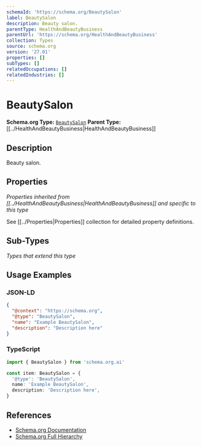 ```yaml
---
schemaId: 'https://schema.org/BeautySalon'
label: BeautySalon
description: Beauty salon.
parentType: HealthAndBeautyBusiness
parentUrl: 'https://schema.org/HealthAndBeautyBusiness'
collection: Types
source: schema.org
version: '27.01'
properties: []
subTypes: []
relatedOccupations: []
relatedIndustries: []
---
```

# BeautySalon

**Schema.org Type:** [`BeautySalon`](https://schema.org/BeautySalon)
**Parent Type:** [[../HealthAndBeautyBusiness|HealthAndBeautyBusiness]]

## Description

Beauty salon.

## Properties

*Properties inherited from [[../HealthAndBeautyBusiness|HealthAndBeautyBusiness]] and specific to this type*

See [[../Properties|Properties]] collection for detailed property definitions.

## Sub-Types

*Types that extend this type*

## Usage Examples

### JSON-LD

```json
{
  "@context": "https://schema.org",
  "@type": "BeautySalon",
  "name": "Example BeautySalon",
  "description": "Description here"
}
```

### TypeScript

```typescript
import { BeautySalon } from 'schema.org.ai'

const item: BeautySalon = {
  '@type': 'BeautySalon',
  name: 'Example BeautySalon',
  description: 'Description here',
}
```

## References

- [Schema.org Documentation](https://schema.org/BeautySalon)
- [Schema.org Full Hierarchy](https://schema.org/docs/full.html)
